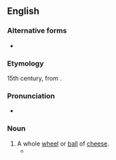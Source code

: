 ==English==

===Alternative forms===
* {{l|en|kebbock}}

===Etymology===
15th century, from {{der|en|gd|càbaig}}.

===Pronunciation===
* {{IPA|en|/ˈkɛbək/}}

===Noun===
{{en-noun}}

# A whole [[wheel]] or [[ball]] of [[cheese]].
#* {{quote-book|en|passage=Syne draws her '''kebbuck''' an’ her knife|author=Robert Burns|title=The Holy Fair|year=1785}}